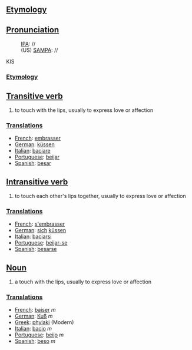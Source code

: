== [[Etymology]] ==

== [[Pronunciation]] ==
:[[w:IPA|IPA]]: //
:(US) [[SAMPA]]: //
KIS
===[[Etymology]]===

== [[Transitive verb]] ==

# to touch with the lips, usually to express love or affection

=== [[Translation]]s ===

*[[French]]: [[embrasser]]
*[[German]]: [[küssen]]
*[[Italian]]: [[baciare]]
*[[Portuguese]]: [[beijar]]
*[[Spanish]]: [[besar]]

== [[Intransitive verb]] ==

# to touch each other's lips together, usually to express love or affection

=== [[Translations]] ===

*[[French]]: [[s'embrasser]]
*[[German]]: [[sich]] [[küssen]]
*[[Italian]]: [[baciarsi]]
*[[Portuguese]]: [[beijar-se]]
*[[Spanish]]: [[besarse]]

== [[Noun]] ==

# a touch with the lips, usually to express love or affection

=== [[Translations]] ===

*[[French]]: [[baiser]] ''m''
*[[German]]: [[Kuß]] ''m''
*[[Greek]]: [[phylaki]] (Modern)
*[[Italian]]: [[bacio]] ''m''
*[[Portuguese]]: [[beijo]] ''m''
*[[Spanish]]: [[beso]] ''m''